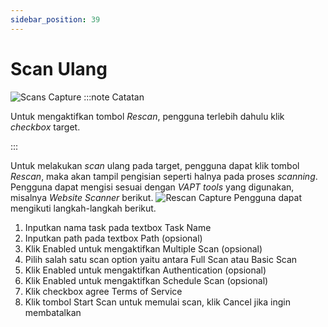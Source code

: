 ```yaml
---
sidebar_position: 39
---
```


# Scan Ulang
![Scans Capture](/img/capture/direct-scan.png)
:::note Catatan

Untuk mengaktifkan tombol *Rescan*, pengguna terlebih dahulu klik *checkbox* target.

:::

Untuk melakukan *scan* ulang pada target, pengguna dapat klik tombol *Rescan*, maka akan tampil pengisian seperti halnya pada proses *scanning*. Pengguna dapat mengisi sesuai dengan *VAPT tools* yang digunakan, misalnya *Website Scanner* berikut.
![Rescan Capture](/img/capture/rescan.png)
Pengguna dapat mengikuti langkah-langkah berikut.
1. Inputkan nama task pada textbox Task Name 
2. Inputkan path pada textbox Path (opsional)
3. Klik Enabled untuk mengaktifkan Multiple Scan (opsional)
4. Pilih salah satu scan option yaitu antara Full Scan atau Basic Scan
5. Klik Enabled untuk mengaktifkan Authentication (opsional)
6. Klik Enabled untuk mengaktifkan Schedule Scan (opsional)
7. Klik checkbox agree Terms of Service
8. Klik tombol Start Scan untuk memulai scan, klik Cancel jika ingin membatalkan
